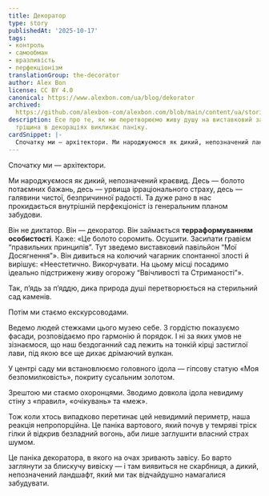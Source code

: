 ```yaml
---
title: Декоратор
type: story
publishedAt: '2025-10-17'
tags:
- контроль
- самообман
- вразливість
- перфекціонізм
translationGroup: the-decorator
author: Alex Bon
license: CC BY 4.0
canonical: https://www.alexbon.com/ua/blog/dekorator
archived: 
  https://github.com/alexbon-com/alexbon.com/blob/main/content/ua/stories/dekorator.mdx
description: Есе про те, як ми перетворюємо живу душу на виставковий зал і чому будь-яка
  тріщина в декораціях викликає паніку.
cardSnippet: |-
  Спочатку ми — архітектори. Ми народжуємося як дикий, непозначений ландшафт. Десь болото потаємних бажань, десь скелі ірраціонального страху, десь — галявини чистої безпричинної радості. Та дуже рано в нас прокидається внутрішній перфекціоніст із генеральним планом забудови.
---
```


Спочатку ми — архітектори.

Ми народжуємося як дикий, непозначений краєвид. Десь — болото потаємних бажань, десь — урвища ірраціонального страху, десь — галявини чистої, безпричинної радості. Та дуже рано в нас прокидається внутрішній перфекціоніст із генеральним планом забудови.

Він не диктатор. Він — декоратор. Він займається **терраформуванням особистості**. Каже: «Це болото соромить. Осушити. Засипати гравієм “правильних принципів”. Тут зведемо виставковий павільйон “Мої Досягнення”». Він дивиться на колючий чагарник спонтанної злості й вирішує: «Неестетично. Викорчувати. На цьому місці посадимо ідеально підстрижену живу огорожу “Ввічливості та Стриманості”».

Так, п’ядь за п’яддю, дика природа душі перетворюється на стерильний сад каменів.

Потім ми стаємо екскурсоводами.

Ведемо людей стежками цього музею себе. З гордістю показуємо фасади, розповідаємо про гармонію й порядок. І ні за яких умов не зізнаємося, що наш бездоганний сад лежить на тонкій кірці застиглої лави, під якою все ще дихає дрімаючий вулкан.

У центрі саду ми встановлюємо головного ідола — гіпсову статую «Моя безпомилковість», покриту сусальним золотом.

Зрештою ми стаємо охоронцями. Зводимо довкола ідола невидиму стіну з «правил», «очікувань» та «меж».

Тож коли хтось випадково перетинає цей невидимий периметр, наша реакція непропорційна. Це паніка вартового, який почув у темряві тріск гілки й відкрив безладний вогонь, аби лише заглушити власний страх шумом.

Це паніка декоратора, в якого на очах зривають завісу. Бо варто заглянути за блискучу вивіску — і там виявиться не скарбниця, а дикий, непозначений ландшафт, який ми так відчайдушно намагалися забудувати.
